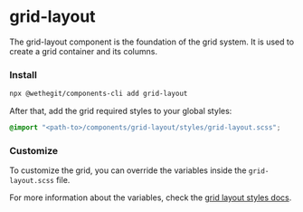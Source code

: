 
<Meta title="components/grid-layout/Readme" />

# grid-layout

The grid-layout component is the foundation of the grid system. It is used to create a grid container and its columns.

### Install

```bash
npx @wethegit/components-cli add grid-layout
```

After that, add the grid required styles to your global styles:

```scss filename="global.scss"
@import "<path-to>/components/grid-layout/styles/grid-layout.scss";
```

### Customize

To customize the grid, you can override the variables inside the `grid-layout.scss` file.

For more information about the variables, check the [grid layout styles docs](/docs/components-grid-layout-styles-grid-layout--overview).

